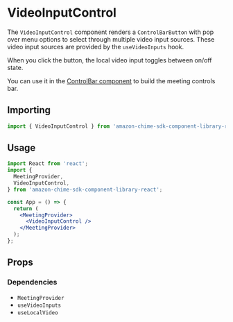 
<Meta title="SDK Components/MeetingControls/VideoInputControl" />

# VideoInputControl

The `VideoInputControl` component renders a `ControlBarButton` with pop over menu options to select through multiple video input sources.
These video input sources are provided by the `useVideoInputs` hook.

When you click the button, the local video input toggles between on/off state.

You can use it in the [ControlBar component](/docs/ui-components-controlbar--control-bar) to build the meeting controls bar.

## Importing

```javascript
import { VideoInputControl } from 'amazon-chime-sdk-component-library-react';
```

## Usage

```jsx
import React from 'react';
import {
  MeetingProvider,
  VideoInputControl,
} from 'amazon-chime-sdk-component-library-react';

const App = () => {
  return (
    <MeetingProvider>
      <VideoInputControl />
    </MeetingProvider>
  );
};
```

## Props

<ArgTypes of={VideoInputControl} />

### Dependencies

- `MeetingProvider`
- `useVideoInputs`
- `useLocalVideo`
